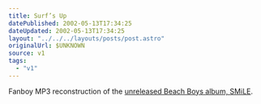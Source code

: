 ```yaml
---
title: Surf’s Up
datePublished: 2002-05-13T17:34:25
dateUpdated: 2002-05-13T17:34:25
layout: "../../../layouts/posts/post.astro"
originalUrl: $UNKNOWN
source: v1
tags:
  - "v1"
---
```


Fanboy MP3 reconstruction of the [unreleased Beach Boys album, SMiLE][1].

[1]: http://users2.ev1.net/~bigrynz/ "Beach Boys SMiLE information and MP3s"
